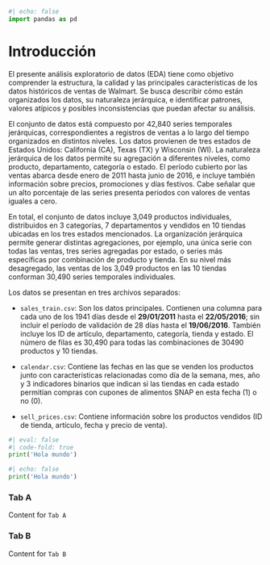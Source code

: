 ```python
#| echo: false
import pandas as pd
```

# Introducción

El presente análisis exploratorio de datos (EDA) tiene como objetivo comprender la estructura, la calidad y las principales características de los datos históricos de ventas de Walmart. Se busca describir cómo están organizados los datos, su naturaleza jerárquica, e identificar patrones, valores atípicos y posibles inconsistencias que puedan afectar su análisis.

El conjunto de datos está compuesto por 42,840 series temporales jerárquicas, correspondientes a registros de ventas a lo largo del tiempo organizados en distintos niveles. Los datos provienen de tres estados de Estados Unidos: California (CA), Texas (TX) y Wisconsin (WI). La naturaleza jerárquica de los datos permite su agregación a diferentes niveles, como producto, departamento, categoría o estado. El período cubierto por las ventas abarca desde enero de 2011 hasta junio de 2016, e incluye también información sobre precios, promociones y días festivos. Cabe señalar que un alto porcentaje de las series presenta periodos con valores de ventas iguales a cero.

En total, el conjunto de datos incluye 3,049 productos individuales, distribuidos en 3 categorías, 7 departamentos y vendidos en 10 tiendas ubicadas en los tres estados mencionados. La organización jerárquica permite generar distintas agregaciones, por ejemplo, una única serie con todas las ventas, tres series agregadas por estado, o series más específicas por combinación de producto y tienda. En su nivel más desagregado, las ventas de los 3,049 productos en las 10 tiendas conforman 30,490 series temporales individuales.

Los datos se presentan en tres archivos separados:

- `sales_train.csv`: Son los datos  principales. Contienen una columna para cada uno de los 1941 días desde el **29/01/2011** hasta el **22/05/2016**; sin incluir el período de validación de 28 días hasta el **19/06/2016**. También incluye los ID de artículo, departamento, categoría, tienda y estado. El número de filas es 30,490 para todas las combinaciones de 30490 productos y 10 tiendas.

- `calendar.csv`: Contiene las fechas en las que se venden los productos junto con características relacionadas como día de la semana, mes, año y 3 indicadores binarios que indican si las tiendas en cada estado permitían compras con cupones de alimentos SNAP en esta fecha (1) o no (0).

- `sell_prices.csv`: Contiene información sobre los productos vendidos (ID de tienda, artículo, fecha y precio de venta). 

```python
#| eval: false
#| code-fold: true
print('Hola mundo')
```

```python
#| echo: false
print('Hola mundo')
```

::: {.panel-tabset}

### Tab A

Content for `Tab A`

### Tab B

Content for `Tab B`

:::